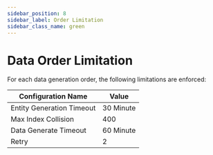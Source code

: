 ```yaml
---
sidebar_position: 8
sidebar_label: Order Limitation
sidebar_class_name: green
---
```


# Data Order Limitation

For each data generation order, the following limitations are enforced:

| Configuration Name        | Value     |
|---------------------------|-----------|
| Entity Generation Timeout | 30 Minute |
| Max Index Collision       | 400       |
| Data Generate Timeout     | 60 Minute |
| Retry                     | 2         |

